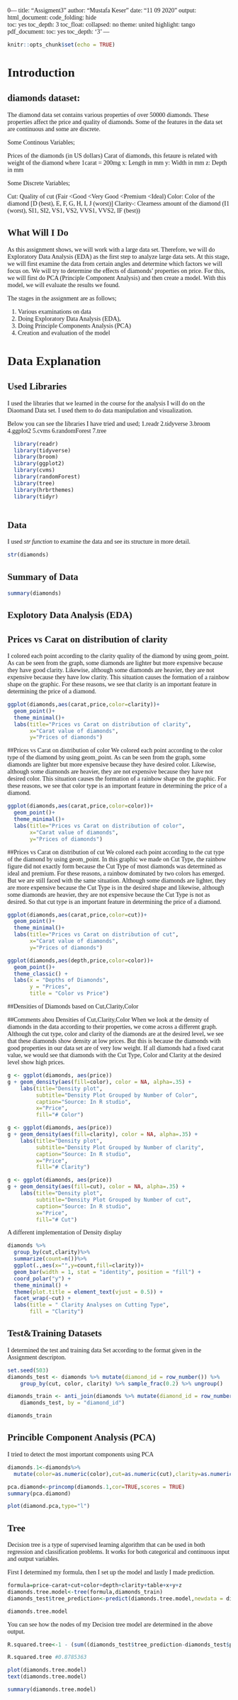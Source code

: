 0---
title: "Assigment3"
author: "Mustafa Keser"
date: "11 09 2020"
output: 
  html_document:
    code_folding: hide    
    toc: yes
    toc_depth: 3
    toc_float:
      collapsed: no
    theme: united
    highlight: tango
  pdf_document:
    toc: yes
    toc_depth: '3'
---

```r
knitr::opts_chunk$set(echo = TRUE)
```

<style>
#TOC {
 color: 
 font-family: Calibri;
 background-color:
 border-color: darkred;
}
#header {
 color: darkred;
 font-family: Calibri;
 background-color:
}
body {
 font-family: Calibri;
 }
 
</style>




# Introduction
## diamonds dataset:

The diamond data set contains various properties of over 50000 diamonds. These properties affect the price and quality of diamonds. Some of the features in the data set are continuous and some are discrete.

Some Continous Variables;

Prices of the diamonds (in US dollars)
Carat of diamonds, this fetaure is related with weight of the diamond where 1carat = 200mg
x: Length in mm
y: Width in mm
z: Depth in mm

Some Discrete Variables;

Cut: Quality of cut (Fair <Good <Very Good <Premium <Ideal)
Color: Color of the diamond [D (best), E, F, G, H, I, J (worst)]
Clarity-: Clearness amount of the diamond (I1 (worst), SI1, SI2, VS1, VS2, VVS1, VVS2, IF (best))

## What Will I Do 

As this assignment shows, we will work with a large data set. Therefore, we will do Exploratory Data Analysis (EDA) as the first step to analyze large data sets. At this stage, we will first examine the data from certain angles and determine which factors we will focus on. We will try to determine the effects of diamonds' properties on price. For this, we will first do PCA (Principle Component Analysis) and then create a model. With this model, we will evaluate the results we found.

The stages in the assignment are as follows;

1. Various examinations on data
2. Doing Exploratory Data Analysis (EDA),
3. Doing Principle Components Analysis (PCA)
4. Creation and evaluation of the model


# Data Explanation

## Used Libraries

I used the libraries that we learned in the course for the analysis I will do on the Diaomand Data set. I used them to do data manipulation and visualization.

Below you can see the libraries I have tried and used;
  1.readr
  2.tidyverse
  3.broom
  4.ggplot2
  5.cvms
  6.randomForest
  7.tree
  

```r
 
  library(readr)
  library(tidyverse)
  library(broom)  
  library(ggplot2)
  library(cvms)
  library(randomForest)  
  library(tree)
  library(hrbrthemes)
  library(tidyr)
  
```


## Data
I used *str function* to examine the data and see its structure in more detail.

```r
str(diamonds)

```

## Summary of Data
```r
summary(diamonds)
```


## Explotory Data Analysis (EDA)

## Prices vs Carat on distribution of clarity
I colored each point according to the clarity quality of the diamond by using geom_point. As can be seen from the graph, some diamonds are lighter but more expensive because they have good clarity. Likewise, although some diamonds are heavier, they are not expensive because they have low clarity. This situation causes the formation of a rainbow shape on the graphic. For these reasons, we see that clarity is an important feature in determining the price of a diamond.


```r


ggplot(diamonds,aes(carat,price,color=clarity))+
  geom_point()+
  theme_minimal()+
  labs(title="Prices vs Carat on distribution of clarity",
       x="Carat value of diamonds",
       y="Prices of diamonds")
```



##Prices vs Carat on distribution of color
We colored each point according to the color type of the diamond by using geom_point. As can be seen from the graph, some diamonds are lighter but more expensive because they have desired color. Likewise, although some diamonds are heavier, they are not expensive because they have not desired color. This situation causes the formation of a rainbow shape on the graphic. For these reasons, we see that color type is an important feature in determining the price of a diamond.

```r


ggplot(diamonds,aes(carat,price,color=color))+
  geom_point()+
  theme_minimal()+
  labs(title="Prices vs Carat on distribution of color",
       x="Carat value of diamonds",
       y="Prices of diamonds")
```

##Prices vs Carat on distribution of cut
We colored each point according to the cut type of the diamond by using geom_point. In this graphic we made on Cut Type, the rainbow figure did not exactly form because the Cut Type of most diamonds was determined as ideal and premium. For these reasons, a rainbow dominated by two colors has emerged. But we are still faced with the same situation. Although some diamonds are lighter, they are more expensive because the Cut Type is in the desired shape and likewise, although some diamonds are heavier, they are not expensive because the Cut Type is not as desired. So that cut type is an important feature in determining the price of a diamond.

```r


ggplot(diamonds,aes(carat,price,color=cut))+
  geom_point()+
  theme_minimal()+
  labs(title="Prices vs Carat on distribution of cut",
       x="Carat value of diamonds",
       y="Prices of diamonds")
```




```r
ggplot(diamonds,aes(depth,price,color=color))+
  geom_point()+
  theme_classic() +
  labs(x = "Depths of Diamonds",
       y = "Prices",
       title = "Color vs Price")

```
##Densities of Diamonds based on Cut,Clarity,Color

##Comments abou Densities of Cut,Clarity,Color
When we look at the density of diamonds in the data according to their properties, we come across a different graph. Although the cut type, color and clarity of the diamonds are at the desired level, we see that these diamonds show density at low prices. But this is because the diamonds with good properties in our data set are of very low weight. If all diamonds had a fixed carat value, we would see that diamonds with the Cut Type, Color and Clarity at the desired level show high prices.


```r
g <- ggplot(diamonds, aes(price))
g + geom_density(aes(fill=color), color = NA, alpha=.35) + 
    labs(title="Density plot", 
         subtitle="Density Plot Grouped by Number of Color",
         caption="Source: In R studio",
         x="Price",
         fill="# Color")
```
```r
g <- ggplot(diamonds, aes(price))
g + geom_density(aes(fill=clarity), color = NA, alpha=.35) + 
    labs(title="Density plot", 
         subtitle="Density Plot Grouped by Number of clarity",
         caption="Source: In R studio",
         x="Price",
         fill="# Clarity")
```
```r
g <- ggplot(diamonds, aes(price))
g + geom_density(aes(fill=cut), color = NA, alpha=.35) + 
    labs(title="Density plot", 
         subtitle="Density Plot Grouped by Number of cut",
         caption="Source: In R studio",
         x="Price",
         fill="# Cut")
```
A different implementation of Density display

```r

diamonds %>%
  group_by(cut,clarity)%>%
  summarize(count=n())%>%
  ggplot(.,aes(x="",y=count,fill=clarity))+
  geom_bar(width = 1, stat = "identity", position = "fill") +
  coord_polar("y") +
  theme_minimal() +
  theme(plot.title = element_text(vjust = 0.5)) +
  facet_wrap(~cut) +
  labs(title = " Clarity Analyses on Cutting Type",
       fill = "Clarity")

```




## Test&Training Datasets
I determined the test and training data Set according to the format given in the Assignment descripton.

```r

set.seed(503)
diamonds_test <- diamonds %>% mutate(diamond_id = row_number()) %>% 
    group_by(cut, color, clarity) %>% sample_frac(0.2) %>% ungroup()

diamonds_train <- anti_join(diamonds %>% mutate(diamond_id = row_number()), 
    diamonds_test, by = "diamond_id")

diamonds_train

```

## Princible Component Analysis (PCA)
I tried to detect the most important components using PCA

```r
diamonds.1<-diamonds%>%
  mutate(color=as.numeric(color),cut=as.numeric(cut),clarity=as.numeric(clarity))
```

```r
pca.diamond<-princomp(diamonds.1,cor=TRUE,scores = TRUE)
summary(pca.diamond)

```

```r
plot(diamond.pca,type="l")
```



## Tree 
Decision tree is a type of supervised learning algorithm that can be used in both regression and classification problems. It works for both categorical and continuous input and output variables.

First I determined my formula, then I set up the model and lastly I made prediction.

```r
formula=price~carat+cut+color+depth+clarity+table+x+y+z
diamonds.tree.model<-tree(formula,diamonds_train)
diamonds_test$tree_prediction<-predict(diamonds.tree.model,newdata = diamonds_test)  
```

```r
diamonds.tree.model
```
You can see how the nodes of my Decision tree model are determined in the above output.

```r
R.squared.tree<-1 - (sum((diamonds_test$tree_prediction-diamonds_test$price)^2)/sum((diamonds_test$price-mean(diamonds_test$price))^2))

R.squared.tree #0.8785363

```

```r
plot(diamonds.tree.model)
text(diamonds.tree.model)
```

```r
summary(diamonds.tree.model)
```

